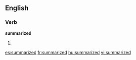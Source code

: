 ==English==

===Verb===
'''summarized'''

# {{past of|[[summarize]]}}

[[es:summarized]]
[[fr:summarized]]
[[hu:summarized]]
[[vi:summarized]]